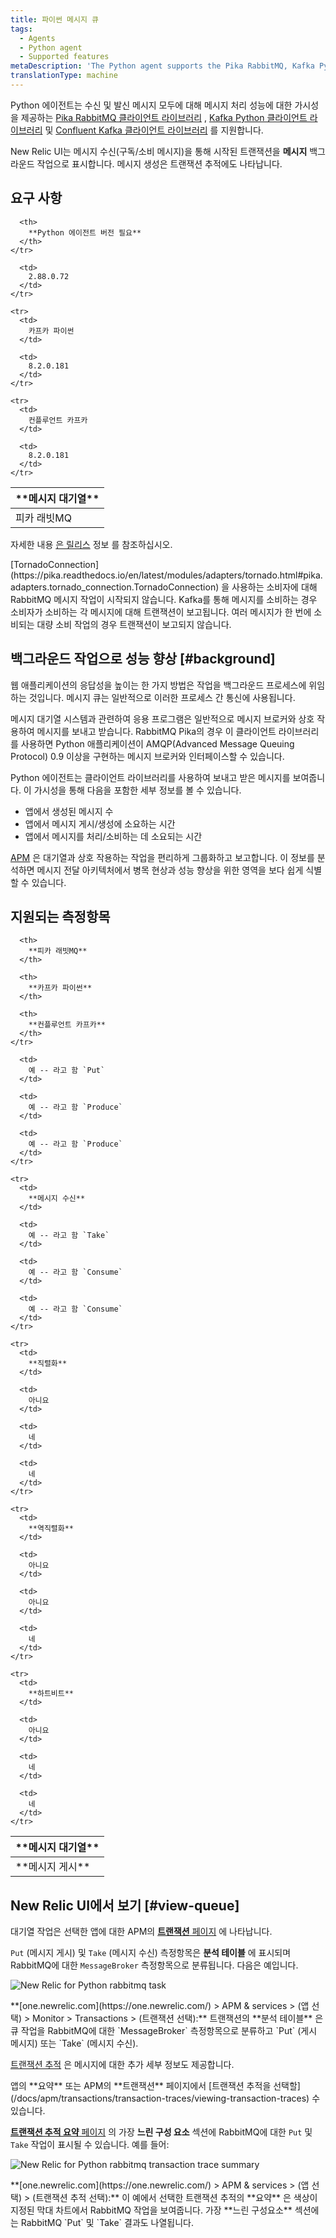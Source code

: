 ```yaml
---
title: 파이썬 메시지 큐
tags:
  - Agents
  - Python agent
  - Supported features
metaDescription: 'The Python agent supports the Pika RabbitMQ, Kafka Python, and Confluent Kafka client libraries, giving you insight into the performance of your message processing.'
translationType: machine
---
```





Python 에이전트는 수신 및 발신 메시지 모두에 대해 메시지 처리 성능에 대한 가시성을 제공하는 [Pika RabbitMQ 클라이언트 라이브러리](https://pypi.python.org/pypi/pika) , [Kafka Python 클라이언트 라이브러리](https://pypi.python.org/pypi/kafka-python) 및 [Confluent Kafka 클라이언트 라이브러리](https://pypi.org/project/confluent-kafka/) 를 지원합니다.

New Relic UI는 메시지 수신(구독/소비 메시지)을 통해 시작된 트랜잭션을 **메시지** 백그라운드 작업으로 표시합니다. 메시지 생성은 트랜잭션 추적에도 나타납니다.

## 요구 사항

<table>
  <thead>
    <tr>
      <th width={150}>
        **메시지 대기열**
      </th>

      <th>
        **Python 에이전트 버전 필요**
      </th>
    </tr>
  </thead>

  <tbody>
    <tr>
      <td>
        피카 래빗MQ
      </td>

      <td>
        2.88.0.72
      </td>
    </tr>

    <tr>
      <td>
        카프카 파이썬
      </td>

      <td>
        8.2.0.181
      </td>
    </tr>

    <tr>
      <td>
        컨플루언트 카프카
      </td>

      <td>
        8.2.0.181
      </td>
    </tr>
  </tbody>
</table>

자세한 내용 [은 릴리스](/docs/release-notes/agent-release-notes/python-release-notes) 정보 를 참조하십시오.

<Callout variant="caution">
  [TornadoConnection](https://pika.readthedocs.io/en/latest/modules/adapters/tornado.html#pika.adapters.tornado_connection.TornadoConnection) 을 사용하는 소비자에 대해 RabbitMQ 메시지 작업이 시작되지 않습니다.
</Callout>

<Callout variant="caution">
  Kafka를 통해 메시지를 소비하는 경우 소비자가 소비하는 각 메시지에 대해 트랜잭션이 보고됩니다. 여러 메시지가 한 번에 소비되는 대량 소비 작업의 경우 트랜잭션이 보고되지 않습니다.
</Callout>

## 백그라운드 작업으로 성능 향상 [#background]

웹 애플리케이션의 응답성을 높이는 한 가지 방법은 작업을 백그라운드 프로세스에 위임하는 것입니다. 메시지 큐는 일반적으로 이러한 프로세스 간 통신에 사용됩니다.

메시지 대기열 시스템과 관련하여 응용 프로그램은 일반적으로 메시지 브로커와 상호 작용하여 메시지를 보내고 받습니다. RabbitMQ Pika의 경우 이 클라이언트 라이브러리를 사용하면 Python 애플리케이션이 AMQP(Advanced Message Queuing Protocol) 0.9 이상을 구현하는 메시지 브로커와 인터페이스할 수 있습니다.

Python 에이전트는 클라이언트 라이브러리를 사용하여 보내고 받은 메시지를 보여줍니다. 이 가시성을 통해 다음을 포함한 세부 정보를 볼 수 있습니다.

* 앱에서 생성된 메시지 수
* 앱에서 메시지 게시/생성에 소요하는 시간
* 앱에서 메시지를 처리/소비하는 데 소요되는 시간

[APM](#view-queue) 은 대기열과 상호 작용하는 작업을 편리하게 그룹화하고 보고합니다. 이 정보를 분석하면 메시지 전달 아키텍처에서 병목 현상과 성능 향상을 위한 영역을 보다 쉽게 식별할 수 있습니다.

## 지원되는 측정항목

<table>
  <thead>
    <tr>
      <th width={150}>
        **메시지 대기열**
      </th>

      <th>
        **피카 래빗MQ**
      </th>

      <th>
        **카프카 파이썬**
      </th>

      <th>
        **컨플루언트 카프카**
      </th>
    </tr>
  </thead>

  <tbody>
    <tr>
      <td>
        **메시지 게시**
      </td>

      <td>
        예 -- 라고 함 `Put`
      </td>

      <td>
        예 -- 라고 함 `Produce`
      </td>

      <td>
        예 -- 라고 함 `Produce`
      </td>
    </tr>

    <tr>
      <td>
        **메시지 수신**
      </td>

      <td>
        예 -- 라고 함 `Take`
      </td>

      <td>
        예 -- 라고 함 `Consume`
      </td>

      <td>
        예 -- 라고 함 `Consume`
      </td>
    </tr>

    <tr>
      <td>
        **직렬화**
      </td>

      <td>
        아니요
      </td>

      <td>
        네
      </td>

      <td>
        네
      </td>
    </tr>

    <tr>
      <td>
        **역직렬화**
      </td>

      <td>
        아니요
      </td>

      <td>
        아니요
      </td>

      <td>
        네
      </td>
    </tr>

    <tr>
      <td>
        **하트비트**
      </td>

      <td>
        아니요
      </td>

      <td>
        네
      </td>

      <td>
        네
      </td>
    </tr>
  </tbody>
</table>

## New Relic UI에서 보기 [#view-queue]

대기열 작업은 선택한 앱에 대한 APM의 [**트랜잭션** 페이지](/docs/apm/applications-menu/monitoring/transactions-dashboard) 에 나타납니다.

`Put` (메시지 게시) 및 `Take` (메시지 수신) 측정항목은 **분석 테이블** 에 표시되며 RabbitMQ에 대한 `MessageBroker` 측정항목으로 분류됩니다. 다음은 예입니다.

<img
  title="screen-rabbitmq-transaction.png"
  alt="New Relic for Python rabbitmq task"
  src={rabbitmqTransactionTask}
/>

<figcaption>
  **[one.newrelic.com](https://one.newrelic.com/) > APM & services > (앱 선택) > Monitor > Transactions > (트랜잭션 선택):** 트랜잭션의 **분석 테이블** 은 큐 작업을 RabbitMQ에 대한 `MessageBroker` 측정항목으로 분류하고 `Put` (게시 메시지) 또는 `Take` (메시지 수신).
</figcaption>

[트랜잭션 추적](/docs/apm/transactions/transaction-traces/transaction-traces) 은 메시지에 대한 추가 세부 정보도 제공합니다.

<Callout variant="tip">
  앱의 **요약** 또는 APM의 **트랜잭션** 페이지에서 [트랜잭션 추적을 선택할](/docs/apm/transactions/transaction-traces/viewing-transaction-traces) 수 있습니다.
</Callout>

[**트랜잭션 추적 요약** 페이지](/docs/apm/transactions/transaction-traces/transaction-trace-summary) 의 가장 **느린 구성 요소** 섹션에 RabbitMQ에 대한 `Put` 및 `Take` 작업이 표시될 수 있습니다. 예를 들어:

<img
  title="screen-rabbitmq-trace-slowest.png"
  alt="New Relic for Python rabbitmq transaction trace summary"
  src={rabbitmqTransactionTraceSummary0}
/>

<figcaption>
  **[one.newrelic.com](https://one.newrelic.com/) > APM & services > (앱 선택) > (트랜잭션 추적 선택):** 이 예에서 선택한 트랜잭션 추적의 **요약** 은 색상이 지정된 막대 차트에서 RabbitMQ 작업을 보여줍니다. 가장 **느린 구성요소** 섹션에는 RabbitMQ `Put` 및 `Take` 결과도 나열됩니다.
</figcaption>